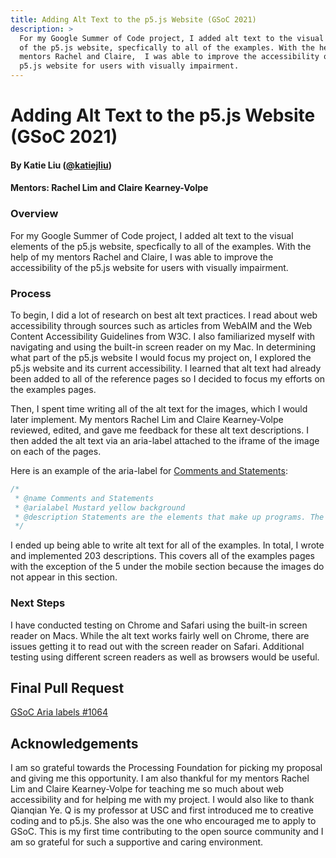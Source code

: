 ```yaml
---
title: Adding Alt Text to the p5.js Website (GSoC 2021)
description: >
  For my Google Summer of Code project, I added alt text to the visual elements
  of the p5.js website, specfically to all of the examples. With the help of my
  mentors Rachel and Claire,  I was able to improve the accessibility of the
  p5.js website for users with visually impairment.
---
```

# Adding Alt Text to the p5.js Website (GSoC 2021)

#### By Katie Liu ([@katiejliu](https://github.com/katiejliu))

#### Mentors: Rachel Lim and Claire Kearney-Volpe

### Overview

For my Google Summer of Code project, I added alt text to the visual elements of the p5.js website, specfically to all of the examples. With the help of my mentors Rachel and Claire,  I was able to improve the accessibility of the p5.js website for users with visually impairment.

### Process

To begin, I did a lot of research on best alt text practices. I read about web accessibility through sources such as articles from WebAIM and the Web Content Accessibility Guidelines from W3C. I also familiarized myself with navigating and using the built-in screen reader on my Mac.
In determining what part of the p5.js website I would focus my project on, I explored the p5.js website and its current accessibility. I learned that alt text had already been added to all of the reference pages so I decided to focus my efforts on the examples pages.

Then, I spent time writing all of the alt text for the images, which I would later implement. My mentors Rachel Lim and Claire Kearney-Volpe reviewed, edited, and gave me feedback for these alt text descriptions. I then added the alt text via an aria-label attached to the iframe of the image on each of the pages.

Here is an example of the aria-label for [Comments and Statements](https://p5js.org/examples/structure-comments-and-statements.html):

```js
/*
 * @name Comments and Statements
 * @arialabel Mustard yellow background
 * @description Statements are the elements that make up programs. The ";" (semi-colon) symbol is used to end statements. It is called the "statement  * terminator". Comments are used for making notes to help people better understand programs. A comment begins with two forward slashes ("//"). (ported from https://processing.org/examples/statementscomments.html)
 */
```

I ended up being able to write alt text for all of the examples. In total, I wrote and implemented 203 descriptions. This covers all of the examples pages with the exception of the 5 under the mobile section because the images do not appear in this section.

### Next Steps

I have conducted testing on Chrome and Safari using the built-in screen reader on Macs. While the alt text works fairly well on Chrome, there are issues getting it to read out with the screen reader on Safari. Additional testing using different screen readers as well as browsers would be useful.

## Final Pull Request

[GSoC Aria labels #1064](https://github.com/processing/p5.js-website/pull/1075)

## Acknowledgements

I am so grateful towards the Processing Foundation for picking my proposal and giving me this opportunity. I am also thankful for my mentors Rachel Lim and Claire Kearney-Volpe for teaching me so much about web accessibility and for helping me with my project. I would also like to thank Qianqian Ye. Q is my professor at USC and first introduced me to creative coding and to p5.js. She also was the one who encouraged me to apply to GSoC. This is my first time contributing to the open source community and I am so grateful for such a supportive and caring environment.
